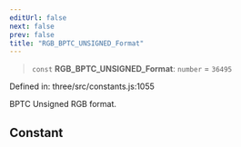 ```yaml
---
editUrl: false
next: false
prev: false
title: "RGB_BPTC_UNSIGNED_Format"
---
```


> `const` **RGB\_BPTC\_UNSIGNED\_Format**: `number` = `36495`

Defined in: three/src/constants.js:1055

BPTC Unsigned RGB format.

## Constant
